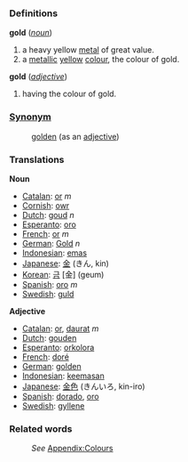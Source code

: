 ===Definitions===
;'''gold''' (''[[noun]]'')
#a heavy yellow [[metal]] of great value.
#a [[metallic]] [[yellow]] [[color|colour]], the colour of gold.
;'''gold''' (''[[adjective]]'')
#having the colour of gold.

===[[Synonym]]===
:[[golden]] (as an [[adjective]])

===Translations===

'''Noun'''
* [[Catalan]]: [[or]] ''m''
* [[Cornish]]: [[owr]]
* [[Dutch]]: [[goud]] ''n''
* [[Esperanto]]: [[oro]]
* [[French]]: [[or]] ''m''
* [[German]]: [[Gold]] ''n''
* [[Indonesian]]: [[emas]]
* [[Japanese]]: [[金]] (きん, kin)
* [[Korean]]: [[금]] [金] (geum)
* [[Spanish]]: [[oro]] ''m''
* [[Swedish]]: [[guld]]

'''Adjective'''
* [[Catalan]]: [[or]], [[daurat]] ''m''
* [[Dutch]]: [[gouden]]
* [[Esperanto]]: [[orkolora]]
* [[French]]: [[doré]]
* [[German]]: [[golden]]
* [[Indonesian]]: [[emas|keemasan]]
* [[Japanese]]: [[金色]] (きんいろ, kin-iro)
* [[Spanish]]: [[dorado]], [[oro]]
* [[Swedish]]: [[gyllene]]

===Related words===
:''See'' [[Wiktionary_Appendix:Colours|Appendix:Colours]]